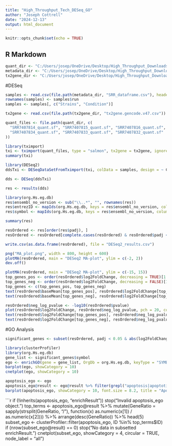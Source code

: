 ```yaml
---
title: "High_Throughput_Tech_DESeq_GO"
author: "Joseph Cottrell"
date: "2024-12-13"
output: html_document
---
```


```r
knitr::opts_chunk$set(echo = TRUE)
```

## R Markdown
```r
quant_dir <- "C:/Users/josep/OneDrive/Desktop/High_Throughput_Downloads/R_data/Salmon_quants"
metadata_dir <- "C:/Users/josep/OneDrive/Desktop/High_Throughput_Downloads/R_data/Salmon_dataframe"
tx2gene_dir <- "C:/Users/josep/OneDrive/Desktop/High_Throughput_Downloads/R_data/tx2gene.gencode"
```

#DESeq

```r
samples <- read.csv(file.path(metadata_dir, "SRR_dataframe.csv"), header=TRUE)
rownames(samples) <- samples$run
samples <- samples[, c("Strains", "Condition")]
```

```r
tx2gene <- read.csv(file.path(tx2gene_dir, "tx2gene.gencode.v47.csv"))
```

```r
quant_files <- file.path(quant_dir, c(
  "SRR7407814_quant.sf", "SRR7407815_quant.sf", "SRR7407816_quant.sf", 
  "SRR7407834_quant.sf", "SRR7407833_quant.sf", "SRR7407832_quant.sf"
))
```

```r
library(tximport)
txi <- tximport(quant_files, type = "salmon", tx2gene = tx2gene, ignoreAfterBar = TRUE)
summary(txi)
```

```r
library(DESeq2)
ddsTxi <- DESeqDataSetFromTximport(txi, colData = samples, design = ~ Condition)
```

```r
dds <- DESeq(ddsTxi)
```

```r
res <- results(dds)
```

```r
library(org.Hs.eg.db)
res$ensembl_no_version <- sub("\\..*", "", rownames(res))
res$entrezID <- mapIds(org.Hs.eg.db, keys = res$ensembl_no_version, column = "ENTREZID", keytype = "ENSEMBL", multiVals = "first")
res$symbol <- mapIds(org.Hs.eg.db, keys = res$ensembl_no_version, column = "SYMBOL", keytype = "ENSEMBL", multiVals = "first")
```

```r
summary(res)
```

```r
resOrdered <- res[order(res$padj), ]
resOrdered <- resOrdered[complete.cases(resOrdered) & resOrdered$padj <= 0.05, ]
```

```r
write.csv(as.data.frame(resOrdered), file = "DESeq2_results.csv")
```

```r
png("MA_plot.png", width = 800, height = 600)
plotMA(resOrdered, main = "DESeq2 MA-plot", ylim = c(-2, 2))
dev.off()
```

```r
plotMA(resOrdered, main = "DESeq2 MA-plot", ylim = c(-15, 15))
top_genes_pos <- order(resOrdered$log2FoldChange, decreasing = TRUE)[1:10]
top_genes_neg <- order(resOrdered$log2FoldChange, decreasing = FALSE)[1:10]
top_genes <- c(top_genes_pos, top_genes_neg)
text(resOrdered$baseMean[top_genes_pos], resOrdered$log2FoldChange[top_genes_pos], labels = resOrdered$symbol[top_genes_pos], cex = 0.4, pos = 1, col = "green")
text(resOrdered$baseMean[top_genes_neg], resOrdered$log2FoldChange[top_genes_neg], labels = resOrdered$symbol[top_genes_neg], cex = 0.4, pos = 1, col = "red")
```

```r
resOrdered$neg_log_pvalue <- -log10(resOrdered$pvalue)
plot(resOrdered$log2FoldChange, resOrdered$neg_log_pvalue, pch = 20, col = ifelse(resOrdered$padj < 0.05, "blue", "gray"), xlab = "Log2 Fold Change", ylab = "-Log10 p-value", main = "Volcano Plot of DEGs", cex = 0.5)
text(resOrdered$log2FoldChange[top_genes_pos], resOrdered$neg_log_pvalue[top_genes_pos], labels = resOrdered$symbol[top_genes_pos], cex = 0.3, col = "green")
text(resOrdered$log2FoldChange[top_genes_neg], resOrdered$neg_log_pvalue[top_genes_neg], labels = resOrdered$symbol[top_genes_neg], cex = 0.3, col = "red")
```

#GO Analysis

```r
significant_genes <- subset(resOrdered, padj < 0.05 & abs(log2FoldChange) > 1)
```

```r
library(clusterProfiler)
library(org.Hs.eg.db)
gene_list <- significant_genes$symbol
ego <- enrichGO(gene = gene_list, OrgDb = org.Hs.eg.db, keyType = "SYMBOL", ont = "BP")
barplot(ego, showCategory = 10)
cnetplot(ego, showCategory = 10)
```

```r
apoptosis_ego <- ego
apoptosis_ego@result <- ego@result %>% filter(grepl("apoptosis|apoptotic", Description, ignore.case = TRUE))
barplot(apoptosis_ego, showCategory = 10, font.size = 8.2, title = "Apoptosis-related Enriched GO Terms")
```

```r
if (!inherits(apoptosis_ego, "enrichResult")) stop("Invalid apoptosis_ego object.")
top_terms <- apoptosis_ego@result %>% mutate(GeneRatio = sapply(strsplit(GeneRatio, "/"), function(x) as.numeric(x[1]) / as.numeric(x[2]))) %>% arrange(desc(GeneRatio)) %>% head(5)
subset_ego <- clusterProfiler::filter(apoptosis_ego, ID %in% top_terms$ID)
if (nrow(subset_ego@result) == 0) stop("No data in subsetted enrichResult.")
cnetplot(subset_ego, showCategory = 4, circular = TRUE, node_label = "all")
